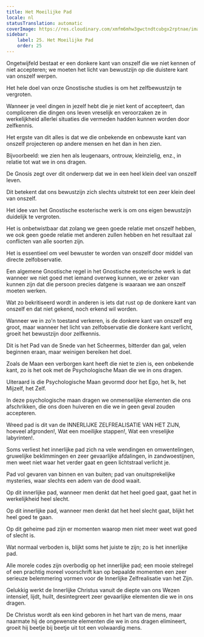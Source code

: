 ```yaml
---
title: Het Moeilijke Pad
locale: nl
statusTranslation: automatic
coverImage: https://res.cloudinary.com/xmfm6mhw3gwctndtcubgx2rptnae/image/upload/v1741354419/small_cover_la_gran_rebelion_28716e29d2.webp
sidebar:
    label: 25. Het Moeilijke Pad
    order: 25
---
```

Ongetwijfeld bestaat er een donkere kant van onszelf die we niet kennen of niet accepteren; we moeten het licht van bewustzijn op die duistere kant van onszelf werpen.

Het hele doel van onze Gnostische studies is om het zelfbewustzijn te vergroten.

Wanneer je veel dingen in jezelf hebt die je niet kent of accepteert, dan compliceren die dingen ons leven vreselijk en veroorzaken ze in werkelijkheid allerlei situaties die vermeden hadden kunnen worden door zelfkennis.

Het ergste van dit alles is dat we die onbekende en onbewuste kant van onszelf projecteren op andere mensen en het dan in hen zien.

Bijvoorbeeld: we zien hen als leugenaars, ontrouw, kleinzielig, enz., in relatie tot wat we in ons dragen.

De Gnosis zegt over dit onderwerp dat we in een heel klein deel van onszelf leven.

Dit betekent dat ons bewustzijn zich slechts uitstrekt tot een zeer klein deel van onszelf.

Het idee van het Gnostische esoterische werk is om ons eigen bewustzijn duidelijk te vergroten.

Het is onbetwistbaar dat zolang we geen goede relatie met onszelf hebben, we ook geen goede relatie met anderen zullen hebben en het resultaat zal conflicten van alle soorten zijn.

Het is essentieel om veel bewuster te worden van onszelf door middel van directe zelfobservatie.

Een algemene Gnostische regel in het Gnostische esoterische werk is dat wanneer we niet goed met iemand overweg kunnen, we er zeker van kunnen zijn dat die persoon precies datgene is waaraan we aan onszelf moeten werken.

Wat zo bekritiseerd wordt in anderen is iets dat rust op de donkere kant van onszelf en dat niet gekend, noch erkend wil worden.

Wanneer we in zo'n toestand verkeren, is de donkere kant van onszelf erg groot, maar wanneer het licht van zelfobservatie die donkere kant verlicht, groeit het bewustzijn door zelfkennis.

Dit is het Pad van de Snede van het Scheermes, bitterder dan gal, velen beginnen eraan, maar weinigen bereiken het doel.

Zoals de Maan een verborgen kant heeft die niet te zien is, een onbekende kant, zo is het ook met de Psychologische Maan die we in ons dragen.

Uiteraard is die Psychologische Maan gevormd door het Ego, het Ik, het Mijzelf, het Zelf.

In deze psychologische maan dragen we onmenselijke elementen die ons afschrikken, die ons doen huiveren en die we in geen geval zouden accepteren.

Wreed pad is dit van de INNERLIJKE ZELFREALISATIE VAN HET ZIJN, hoeveel afgronden!, Wat een moeilijke stappen!, Wat een vreselijke labyrinten!.

Soms verliest het innerlijke pad zich na vele wendingen en omwentelingen, gruwelijke beklimmingen en zeer gevaarlijke afdalingen, in zandwoestijnen, men weet niet waar het verder gaat en geen lichtstraal verlicht je.

Pad vol gevaren van binnen en van buiten; pad van onuitsprekelijke mysteries, waar slechts een adem van de dood waait.

Op dit innerlijke pad, wanneer men denkt dat het heel goed gaat, gaat het in werkelijkheid heel slecht.

Op dit innerlijke pad, wanneer men denkt dat het heel slecht gaat, blijkt het heel goed te gaan.

Op dit geheime pad zijn er momenten waarop men niet meer weet wat goed of slecht is.

Wat normaal verboden is, blijkt soms het juiste te zijn; zo is het innerlijke pad.

Alle morele codes zijn overbodig op het innerlijke pad; een mooie stelregel of een prachtig moreel voorschrift kan op bepaalde momenten een zeer serieuze belemmering vormen voor de Innerlijke Zelfrealisatie van het Zijn.

Gelukkig werkt de Innerlijke Christus vanuit de diepte van ons Wezen intensief, lijdt, huilt, desintegreert zeer gevaarlijke elementen die we in ons dragen.

De Christus wordt als een kind geboren in het hart van de mens, maar naarmate hij de ongewenste elementen die we in ons dragen elimineert, groeit hij beetje bij beetje uit tot een volwaardig mens.

